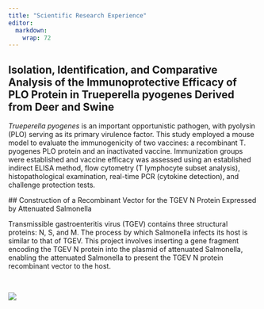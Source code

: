 ```yaml
---
title: "Scientific Research Experience"
editor: 
  markdown: 
    wrap: 72
---
```


    
## Isolation, Identification, and Comparative Analysis of the Immunoprotective Efficacy of PLO Protein in Trueperella pyogenes Derived from Deer and Swine

*Trueperella pyogenes* is an important opportunistic pathogen, with pyolysin (PLO) serving as its primary virulence factor. This study employed a mouse model to evaluate the immunogenicity of two vaccines: a recombinant T. pyogenes PLO protein and an inactivated vaccine. Immunization groups were established and vaccine efficacy was assessed using an established indirect ELISA method, flow cytometry (T lymphocyte subset analysis), histopathological examination, real-time PCR (cytokine detection), and challenge protection tests.

 ## Construction of a Recombinant Vector for the TGEV N Protein Expressed by Attenuated Salmonella

Transmissible gastroenteritis virus (TGEV) contains three structural proteins: N, S, and M. The process by which Salmonella infects its host is similar to that of TGEV. This project involves inserting a gene fragment encoding the TGEV N protein into the plasmid of attenuated Salmonella, enabling the attenuated Salmonella to present the TGEV N protein recombinant vector to the host.








&emsp;

![](https://fig-lianxh.oss-cn-shenzhen.aliyuncs.com/Lianxh_装饰黄线.png)



